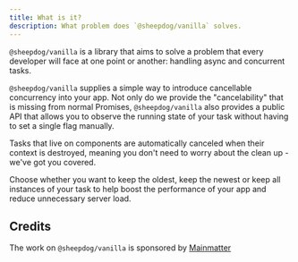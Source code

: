 ```yaml
---
title: What is it?
description: What problem does `@sheepdog/vanilla` solves.
---
```



`@sheepdog/vanilla` is a library that aims to solve a problem that every developer will face at one
point or another: handling async and concurrent tasks.

`@sheepdog/vanilla` supplies a simple way to introduce cancellable concurrency into your app. Not
only do we provide the "cancelability" that is missing from normal Promises, `@sheepdog/vanilla`
also provides a public API that allows you to observe the running state of your task without having
to set a single flag manually.

Tasks that live on components are automatically canceled when their context is destroyed, meaning
you don't need to worry about the clean up - we've got you covered.

Choose whether you want to keep the oldest, keep the newest or keep all instances of your task to
help boost the performance of your app and reduce unnecessary server load.

## Credits

The work on `@sheepdog/vanilla` is sponsored by [Mainmatter](https://mainmatter.com)

<Mainmatter />
